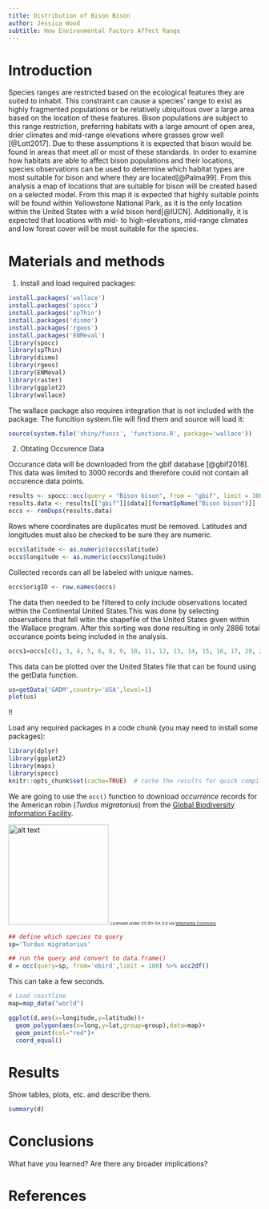 ```yaml
---
title: Distribution of Bison Bison
author: Jessica Wood
subtitle: How Environmental Factors Affect Range
---
```


# Introduction
Species ranges are restricted based on the ecological features they are suited to inhabit. This constraint can cause a species’ range to exist as highly fragmented populations or be relatively ubiquitous over a large area based on the location of these features. Bison populations are subject to this range restriction, preferring habitats with a large amount of open area, drier climates and mid-range elevations where grasses grow well [@Lott2017]. Due to these assumptions it is expected that bison would be found in areas that meet all or most of these standards. In order to examine how habitats are able to affect bison populations and their locations, species observations can be used to determine which habitat types are most suitable for bison and where they are located[@Palma99]. From this analysis a map of locations that are suitable for bison will be created based on a selected model. From this map it is expected that highly suitable points will be found within Yellowstone National Park, as it is the only location within the United States with a wild bison herd[@IUCN]. Additionally, it is expected that locations with mid- to high-elevations, mid-range climates and low forest cover will be most suitable for the species.

# Materials and methods


1. Install and load required packages:
```r
install.packages('wallace')
install.packages('spocc')
install.packages('spThin')
install.packages('dismo')
install.packages('rgeos')
install.packages('ENMeval')
library(spocc)
library(spThin)
library(dismo)
library(rgeos)
library(ENMeval)
library(raster)
library(ggplot2)
library(wallace)
```

The wallace package also requires integration that is not included with the package. The funcition system.file will find them and source will load it:

```r
source(system.file('shiny/funcs', 'functions.R', package='wallace'))
```

2. Obtating Occurence Data

Occurance data will be downloaded from the gbif database [@gbif2018]. This data was limited to 3000 records and therefore could not contain all occurence data points.

```r
results <- spocc::occ(query = "Bison bison", from = "gbif", limit = 3000, has_coords = TRUE)
results.data <- results[["gbif"]]$data[[formatSpName("Bison bison")]]
occs <- remDups(results.data)
```

Rows where coordinates are duplicates must be removed. Latitudes and longitudes must also be checked to be sure they are numeric.

```r
occs$latitude <- as.numeric(occs$latitude)
occs$longitude <- as.numeric(occs$longitude)
```

Collected records can all be labeled with unique names.

```r
occs$origID <- row.names(occs)
```

The data then needed to be filtered to only include observations located within the Continental United States.This was done by selecting observations that fell witin the shapefile of the United States given within the Wallace program. After this sorting was done resulting in  only 2886 total occurance points being included in the analysis.

```r
occs1=occs[c(1, 3, 4, 5, 6, 8, 9, 10, 11, 12, 13, 14, 15, 16, 17, 20, 21, 22, 23, 24, 25, 26, 27, 28, 29, 30, 31, 32, 33, 34, 35, 37, 38, 39, 40, 41, 42, 43, 44, 45, 46, 47, 48, 50, 51, 52, 53, 54, 55, 56, 57, 58, 59, 60, 61, 62, 63, 64, 65, 66, 67, 68, 69, 70, 71, 72, 73, 74, 75, 76, 77, 80, 81, 82, 83, 84, 85, 86, 87, 88, 89, 91, 92, 93, 94, 95, 96, 97, 98, 99, 100, 101, 102, 103, 104, 106, 107, 108, 109, 110, 111, 112, 113, 114, 117, 119, 120, 121, 123, 124, 125, 126, 127, 128, 129, 130, 132, 133, 134, 135, 136, 137, 138, 139, 140, 141, 142, 143, 144, 145, 146, 147, 148, 149, 151, 152, 153, 154, 155, 157, 158, 159, 160, 161, 162, 163, 164, 165, 166, 167, 168, 169, 170, 171, 172, 173, 174, 175, 176, 177, 178, 179, 180, 181, 182, 183, 184, 185, 186, 187, 188, 189, 190, 191, 192, 193, 194, 195, 196, 197, 198, 199, 200, 201, 202, 204, 205, 206, 207, 208, 209, 210, 211, 212, 213, 215, 216, 217, 218, 219, 220, 221, 222, 223, 224, 225, 226, 227, 228, 229, 231, 232, 233, 234, 235, 236, 237, 238, 239, 240, 241, 242, 243, 244, 245, 247, 248, 249, 250, 251, 252, 253, 254, 255, 256, 257, 258, 259, 260, 261, 262, 263, 264, 265, 266, 267, 268, 269, 270, 271, 272, 273, 274, 275, 276, 277, 278, 279, 280, 281, 282, 283, 285, 286, 287, 288, 289, 290, 292, 293, 294, 295, 296, 297, 298, 299, 300, 301, 302, 303, 304, 305, 306, 307, 308, 309, 310, 311, 313, 314, 315, 316, 317, 318, 319, 320, 321, 322, 323, 324, 325, 326, 327, 328, 329, 330, 332, 333, 334, 335, 337, 338, 339, 341, 345, 346, 347, 348, 349, 350, 351, 352, 353, 354, 355, 356, 357, 358, 359, 360, 361, 362, 363, 364, 365, 366, 367, 368, 371, 373, 375, 376, 377, 378, 379, 380, 381, 382, 383, 384, 386, 387, 388, 390, 393, 394, 395, 396, 397, 398, 399, 400, 401, 402, 403, 404, 405, 407, 408, 410, 411, 412, 416, 417, 418, 419, 420, 421, 422, 423, 424, 425, 426, 427, 428, 429, 430, 431, 432, 433, 434, 435, 436, 437, 438, 439, 440, 441, 442, 443, 444, 445, 446, 447, 448, 449, 450, 451, 459, 460, 461, 462, 463, 464, 465, 467, 468, 469, 470, 471, 472, 473, 474, 475, 476, 477, 478, 479, 480, 482, 483, 484, 485, 486, 487, 488, 489, 490, 492, 493, 494, 495, 496, 497, 498, 499, 500, 501, 502, 503, 504, 505, 506, 507, 508, 509, 510, 511, 513, 514, 520, 521, 522, 523, 524, 525, 526, 527, 529, 530, 531, 532, 533, 534, 536, 538, 539, 540, 542, 543, 544, 545, 546, 547, 548, 549, 550, 551, 552, 556, 557, 558, 559, 560, 561, 562, 563, 565, 566, 567, 568, 569, 570, 571, 572, 573, 576, 577, 578, 579, 580, 581, 582, 583, 584, 585, 586, 587, 588, 589, 590, 591, 592, 593, 594, 595, 596, 597, 598, 599, 600, 601, 602, 603, 604, 605, 606, 607, 608, 609, 610, 611, 612, 614, 615, 616, 617, 618, 619, 620, 621, 622, 623, 624, 625, 626, 627, 628, 629, 630, 631, 632, 633, 634, 635, 636, 637, 638, 639, 640, 641, 642, 643, 644, 645, 646, 647, 648, 649, 650, 652, 653, 654, 655, 656, 657, 659, 660, 661, 662, 663, 664, 665, 666, 667, 668, 669, 671, 672, 673, 674, 675, 676, 677, 678, 679, 680, 681, 682, 683, 684, 685, 686, 687, 688, 689, 690, 691, 692, 693, 694, 695, 696, 697, 698, 699, 700, 701, 702, 703, 704, 705, 706, 707, 708, 709, 710, 711, 712, 713, 714, 715, 716, 717, 718, 719, 720, 721, 722, 723, 724, 725, 726, 727, 728, 729, 730, 731, 732, 733, 734, 735, 736, 737, 738, 739, 740, 741, 742, 743, 744, 745, 746, 747, 748, 749, 750, 751, 752, 753, 754, 755, 756, 757, 758, 759, 760, 761, 762, 763, 764, 765, 766, 767, 768, 769, 770, 771, 772, 773, 774, 775, 776, 777, 778, 779, 780, 781, 782, 783, 784, 785, 786, 787, 788, 789, 790, 791, 792, 793, 794, 795, 796, 797, 798, 799, 800, 801, 802, 803, 804, 805, 806, 807, 808, 809, 810, 811, 812, 813, 814, 815, 816, 817, 818, 819, 820, 821, 822, 823, 824, 825, 826, 827, 828, 829, 830, 831, 832, 833, 834, 835, 836, 837, 838, 839, 840, 841, 842, 843, 844, 845, 846, 847, 848, 849, 850, 851, 852, 853, 854, 855, 856, 857, 858, 859, 860, 861, 862, 863, 864, 865, 866, 867, 868, 869, 870, 871, 872, 873, 874, 875, 876, 877, 878, 879, 880, 881, 882, 883, 884, 885, 886, 887, 888, 889, 890, 891, 892, 893, 894, 895, 896, 897, 898, 899, 900, 901, 902, 903, 904, 905, 906, 907, 908, 909, 910, 911, 912, 913, 914, 915, 916, 917, 918, 919, 920, 921, 922, 923, 924, 925, 926, 927, 928, 930, 931, 932, 933, 934, 935, 936, 937, 938, 939, 940, 941, 942, 943, 944, 945, 946, 947, 948, 949, 950, 951, 952, 953, 954, 955, 956, 957, 958, 959, 960, 961, 962, 963, 964, 965, 966, 967, 968, 969, 970, 971, 972, 973, 974, 975, 976, 977, 978, 979, 980, 981, 982, 983, 984, 985, 986, 987, 988, 989, 990, 991, 992, 993, 994, 995, 996, 997, 998, 999, 1000, 1001, 1002, 1003, 1004, 1005, 1006, 1007, 1008, 1009, 1010, 1011, 1012, 1013, 1014, 1015, 1016, 1017, 1018, 1019, 1020, 1021, 1022, 1023, 1024, 1025, 1026, 1027, 1028, 1029, 1030, 1031, 1032, 1033, 1034, 1035, 1036, 1037, 1038, 1039, 1040, 1041, 1042, 1043, 1044, 1045, 1046, 1047, 1048, 1049, 1050, 1051, 1052, 1053, 1054, 1055, 1056, 1057, 1058, 1059, 1060, 1061, 1062, 1063, 1064, 1065, 1066, 1067, 1068, 1069, 1070, 1071, 1072, 1073, 1074, 1075, 1076, 1077, 1078, 1079, 1080, 1081, 1082, 1083, 1084, 1085, 1086, 1087, 1088, 1089, 1090, 1091, 1092, 1093, 1094, 1095, 1096, 1097, 1098, 1099, 1100, 1101, 1102, 1103, 1104, 1105, 1106, 1107, 1108, 1109, 1110, 1111, 1112, 1113, 1114, 1115, 1116, 1117, 1118, 1119, 1120, 1121, 1122, 1123, 1124, 1125, 1126, 1127, 1128, 1129, 1130, 1131, 1132, 1133, 1134, 1135, 1136, 1137, 1138, 1139, 1140, 1141, 1142, 1143, 1144, 1145, 1146, 1147, 1148, 1149, 1150, 1151, 1152, 1153, 1154, 1155, 1156, 1157, 1158, 1159, 1160, 1161, 1162, 1163, 1164, 1165, 1166, 1167, 1168, 1169, 1170, 1171, 1172, 1173, 1174, 1175, 1176, 1177, 1178, 1179, 1180, 1181, 1182, 1183, 1184, 1185, 1186, 1187, 1188, 1189, 1190, 1191, 1192, 1193, 1194, 1195, 1196, 1197, 1198, 1199, 1200, 1201, 1202, 1203, 1204, 1205, 1206, 1207, 1208, 1209, 1210, 1211, 1212, 1213, 1214, 1215, 1216, 1217, 1218, 1219, 1220, 1221, 1222, 1223, 1224, 1225, 1226, 1227, 1228, 1229, 1230, 1231, 1232, 1233, 1234, 1235, 1236, 1237, 1238, 1239, 1240, 1241, 1242, 1243, 1244, 1245, 1246, 1247, 1248, 1249, 1250, 1251, 1252, 1253, 1254, 1255, 1256, 1257, 1258, 1259, 1260, 1261, 1262, 1263, 1264, 1265, 1266, 1267, 1268, 1269, 1270, 1271, 1272, 1273, 1274, 1275, 1276, 1277, 1278, 1279, 1280, 1281, 1282, 1283, 1284, 1285, 1286, 1287, 1288, 1289, 1290, 1291, 1292, 1293, 1294, 1295, 1296, 1297, 1298, 1299, 1300, 1301, 1302, 1303, 1304, 1305, 1306, 1307, 1308, 1309, 1310, 1311, 1312, 1313, 1314, 1315, 1316, 1317, 1318, 1319, 1320, 1321, 1322, 1323, 1324, 1325, 1326, 1327, 1328, 1329, 1330, 1331, 1332, 1333, 1334, 1335, 1336, 1337, 1338, 1339, 1340, 1341, 1342, 1343, 1344, 1345, 1346, 1347, 1349, 1350, 1351, 1352, 1353, 1354, 1355, 1356, 1357, 1358, 1359, 1360, 1361, 1362, 1363, 1364, 1365, 1366, 1367, 1368, 1369, 1370, 1371, 1372, 1373, 1374, 1375, 1376, 1377, 1378, 1379, 1380, 1381, 1382, 1383, 1384, 1385, 1386, 1387, 1388, 1389, 1390, 1391, 1392, 1393, 1394, 1395, 1396, 1397, 1398, 1399, 1400, 1401, 1402, 1403, 1404, 1405, 1406, 1407, 1408, 1409, 1410, 1411, 1412, 1413, 1414, 1415, 1416, 1417, 1418, 1419, 1420, 1421, 1422, 1423, 1424, 1425, 1426, 1427, 1428, 1429, 1430, 1431, 1432, 1433, 1438, 1439, 1440, 1441, 1442, 1443, 1444, 1445, 1446, 1447, 1448, 1449, 1450, 1451, 1452, 1453, 1454, 1455, 1456, 1457, 1458, 1459, 1460, 1461, 1462, 1463, 1464, 1465, 1466, 1467, 1468, 1469, 1470, 1471, 1472, 1473, 1474, 1475, 1476, 1477, 1478, 1479, 1480, 1481, 1482, 1483, 1484, 1485, 1486, 1487, 1488, 1489, 1490, 1491, 1492, 1493, 1494, 1495, 1496, 1497, 1498, 1499, 1500, 1501, 1502, 1503, 1504, 1505, 1506, 1507, 1508, 1509, 1510, 1511, 1512, 1513, 1514, 1515, 1516, 1517, 1518, 1519, 1520, 1521, 1522, 1523, 1524, 1525, 1526, 1527, 1528, 1529, 1530, 1531, 1532, 1533, 1534, 1535, 1536, 1537, 1538, 1539, 1540, 1541, 1542, 1543, 1544, 1545, 1546, 1547, 1548, 1549, 1550, 1551, 1552, 1553, 1554, 1555, 1556, 1557, 1558, 1559, 1560, 1561, 1562, 1563, 1564, 1565, 1566, 1567, 1568, 1569, 1570, 1571, 1572, 1573, 1574, 1575, 1576, 1577, 1578, 1579, 1580, 1581, 1582, 1583, 1584, 1585, 1586, 1587, 1588, 1589, 1590, 1591, 1592, 1593, 1594, 1595, 1596, 1597, 1598, 1599, 1600, 1601, 1602, 1603, 1604, 1605, 1606, 1607, 1608, 1609, 1610, 1611, 1612, 1613, 1614, 1615, 1616, 1617, 1618, 1619, 1620, 1621, 1622, 1623, 1624, 1625, 1626, 1627, 1628, 1629, 1630, 1631, 1632, 1633, 1634, 1635, 1636, 1637, 1638, 1639, 1640, 1641, 1642, 1643, 1644, 1645, 1646, 1647, 1648, 1649, 1650, 1651, 1652, 1653, 1654, 1655, 1656, 1657, 1658, 1659, 1660, 1661, 1662, 1663, 1664, 1665, 1666, 1667, 1668, 1669, 1670, 1671, 1672, 1673, 1674, 1675, 1676, 1677, 1678, 1679, 1680, 1681, 1682, 1683, 1684, 1685, 1686, 1687, 1688, 1689, 1690, 1691, 1692, 1693, 1694, 1695, 1696, 1697, 1698, 1699, 1700, 1701, 1702, 1703, 1704, 1705, 1706, 1707, 1708, 1709, 1710, 1711, 1712, 1713, 1714, 1715, 1716, 1717, 1718, 1719, 1720, 1721, 1722, 1723, 1724, 1725, 1726, 1727, 1728, 1729, 1730, 1731, 1732, 1733, 1734, 1735, 1736, 1737, 1738, 1739, 1740, 1741, 1742, 1743, 1744, 1745, 1746, 1747, 1748, 1749, 1750, 1751, 1752, 1753, 1754, 1755, 1756, 1757, 1758, 1759, 1760, 1761, 1762, 1763, 1764, 1765, 1766, 1767, 1768, 1769, 1770, 1771, 1772, 1773, 1774, 1775, 1776, 1777, 1778, 1779, 1780, 1781, 1782, 1783, 1784, 1785, 1786, 1787, 1788, 1789, 1790, 1791, 1792, 1793, 1794, 1795, 1796, 1797, 1798, 1799, 1800, 1801, 1802, 1803, 1804, 1805, 1806, 1807, 1808, 1809, 1810, 1811, 1812, 1813, 1814, 1815, 1816, 1817, 1818, 1819, 1820, 1821, 1822, 1823, 1824, 1825, 1826, 1827, 1828, 1829, 1830, 1831, 1832, 1833, 1834, 1835, 1836, 1837, 1838, 1839, 1840, 1841, 1842, 1843, 1844, 1845, 1846, 1847, 1848, 1849, 1850, 1851, 1852, 1853, 1854, 1855, 1856, 1857, 1858, 1859, 1860, 1861, 1862, 1863, 1864, 1865, 1866, 1867, 1868, 1869, 1870, 1871, 1872, 1873, 1874, 1875, 1876, 1877, 1878, 1879, 1880, 1881, 1882, 1883, 1884, 1885, 1886, 1887, 1888, 1889, 1890, 1892, 1894, 1895, 1896, 1897, 1898, 1899, 1900, 1901, 1902, 1903, 1904, 1905, 1906, 1907, 1908, 1909, 1910, 1911, 1912, 1913, 1914, 1915, 1916, 1917, 1918, 1919, 1920, 1921, 1922, 1923, 1924, 1925, 1926, 1927, 1928, 1929, 1930, 1931, 1932, 1933, 1934, 1935, 1936, 1937, 1938, 1939, 1940, 1941, 1942, 1943, 1944, 1945, 1946, 1947, 1948, 1949, 1950, 1951, 1952, 1953, 1954, 1955, 1956, 1957, 1958, 1959, 1960, 1961, 1962, 1963, 1964, 1965, 1966, 1967, 1968, 1969, 1970, 1971, 1972, 1973, 1974, 1975, 1976, 1977, 1978, 1979, 1980, 1981, 1982, 1983, 1984, 1985, 1986, 1987, 1988, 1989, 1990, 1991, 1992, 1993, 1994, 1995, 1996, 1997, 1998, 1999, 2000, 2001, 2002, 2003, 2004, 2005, 2006, 2007, 2008, 2009, 2010, 2011, 2012, 2013, 2014, 2015, 2016, 2017, 2018, 2019, 2020, 2021, 2022, 2023, 2024, 2025, 2026, 2027, 2028, 2029, 2030, 2031, 2032, 2033, 2034, 2035, 2036, 2037, 2038, 2039, 2040, 2041, 2042, 2043, 2044, 2045, 2046, 2047, 2048, 2049, 2050, 2051, 2052, 2053, 2054, 2055, 2056, 2057, 2058, 2059, 2060, 2061, 2062, 2063, 2064, 2065, 2066, 2067, 2068, 2069, 2070, 2071, 2072, 2073, 2074, 2075, 2076, 2077, 2078, 2079, 2080, 2081, 2082, 2083, 2084, 2085, 2086, 2087, 2088, 2089, 2090, 2091, 2092, 2093, 2094, 2095, 2096, 2097, 2098, 2099, 2100, 2101, 2102, 2103, 2104, 2105, 2106, 2107, 2108, 2109, 2110, 2111, 2112, 2113, 2114, 2115, 2116, 2117, 2118, 2119, 2120, 2121, 2122, 2123, 2124, 2125, 2126, 2127, 2128, 2129, 2130, 2131, 2132, 2133, 2134, 2135, 2136, 2137, 2138, 2139, 2140, 2141, 2142, 2143, 2144, 2145, 2146, 2147, 2148, 2149, 2150, 2151, 2152, 2153, 2154, 2155, 2156, 2157, 2158, 2159, 2160, 2161, 2162, 2163, 2164, 2165, 2166, 2167, 2168, 2169, 2170, 2171, 2172, 2173, 2174, 2175, 2176, 2177, 2178, 2179, 2180, 2181, 2182, 2183, 2184, 2185, 2186, 2187, 2188, 2189, 2190, 2191, 2192, 2193, 2194, 2195, 2196, 2197, 2198, 2199, 2200, 2201, 2202, 2203, 2204, 2205, 2206, 2207, 2208, 2209, 2210, 2211, 2212, 2213, 2214, 2215, 2216, 2217, 2218, 2219, 2220, 2221, 2222, 2223, 2224, 2225, 2226, 2227, 2228, 2229, 2230, 2231, 2232, 2233, 2234, 2235, 2236, 2237, 2238, 2239, 2240, 2241, 2242, 2243, 2244, 2245, 2246, 2247, 2248, 2249, 2250, 2251, 2252, 2253, 2254, 2255, 2256, 2257, 2258, 2259, 2260, 2261, 2262, 2263, 2264, 2265, 2266, 2267, 2268, 2269, 2270, 2271, 2272, 2273, 2274, 2275, 2276, 2277, 2278, 2279, 2280, 2281, 2282, 2283, 2284, 2285, 2286, 2287, 2288, 2289, 2290, 2291, 2292, 2293, 2294, 2295, 2296, 2297, 2298, 2299, 2300, 2301, 2302, 2303, 2304, 2305, 2306, 2307, 2308, 2309, 2310, 2311, 2312, 2313, 2314, 2315, 2316, 2317, 2318, 2319, 2320, 2321, 2322, 2323, 2324, 2325, 2326, 2327, 2328, 2329, 2330, 2331, 2332, 2333, 2334, 2335, 2336, 2337, 2338, 2339, 2340, 2341, 2342, 2343, 2344, 2345, 2346, 2347, 2348, 2349, 2350, 2351, 2352, 2353, 2354, 2355, 2356, 2357, 2358, 2359, 2360, 2361, 2362, 2363, 2364, 2365, 2366, 2367, 2368, 2369, 2370, 2371, 2372, 2373, 2374, 2375, 2376, 2377, 2378, 2379, 2380, 2381, 2382, 2383, 2384, 2385, 2386, 2387, 2388, 2389, 2390, 2391, 2392, 2393, 2394, 2395, 2396, 2397, 2398, 2399, 2400, 2401, 2402, 2403, 2404, 2405, 2406, 2407, 2408, 2409, 2410, 2411, 2412, 2413, 2414, 2415, 2416, 2417, 2418, 2419, 2420, 2421, 2422, 2423, 2424, 2425, 2426, 2427, 2428, 2429, 2430, 2431, 2432, 2433, 2434, 2435, 2436, 2437, 2438, 2439, 2440, 2441, 2442, 2443, 2444, 2445, 2446, 2447, 2448, 2449, 2450, 2451, 2452, 2453, 2454, 2455, 2456, 2457, 2458, 2459, 2460, 2461, 2462, 2463, 2464, 2465, 2466, 2467, 2468, 2469, 2470, 2471, 2472, 2473, 2474, 2475, 2476, 2477, 2478, 2479, 2480, 2481, 2482, 2483, 2484, 2485, 2486, 2487, 2488, 2489, 2490, 2491, 2492, 2493, 2494, 2495, 2496, 2497, 2498, 2499, 2500, 2501, 2502, 2503, 2504, 2505, 2506, 2507, 2508, 2509, 2510, 2511, 2512, 2513, 2514, 2515, 2516, 2517, 2518, 2519, 2520, 2521, 2522, 2523, 2524, 2525, 2526, 2527, 2528, 2529, 2530, 2531, 2532, 2533, 2534, 2535, 2536, 2537, 2538, 2539, 2540, 2541, 2542, 2543, 2544, 2545, 2546, 2547, 2548, 2549, 2550, 2551, 2552, 2553, 2554, 2555, 2556, 2557, 2558, 2559, 2560, 2561, 2562, 2563, 2564, 2565, 2566, 2567, 2568, 2569, 2570, 2571, 2572, 2573, 2574, 2575, 2576, 2577, 2578, 2579, 2580, 2581, 2582, 2583, 2584, 2585, 2586, 2587, 2588, 2589, 2590, 2591, 2592, 2593, 2594, 2595, 2596, 2597, 2598, 2599, 2600, 2601, 2602, 2603, 2604, 2605, 2606, 2607, 2608, 2609, 2610, 2611, 2612, 2613, 2614, 2615, 2616, 2617, 2618, 2619, 2620, 2621, 2622, 2623, 2624, 2625, 2626, 2627, 2628, 2629, 2630, 2631, 2632, 2633, 2634, 2635, 2636, 2637, 2638, 2639, 2640, 2641, 2642, 2643, 2644, 2645, 2646, 2647, 2648, 2649, 2650, 2651, 2652, 2653, 2654, 2655, 2656, 2657, 2658, 2659, 2660, 2661, 2662, 2663, 2664, 2665, 2666, 2667, 2668, 2669, 2670, 2671, 2672, 2673, 2674, 2675, 2676, 2677, 2678, 2679, 2680, 2681, 2682, 2683, 2684, 2685, 2686, 2687, 2688, 2689, 2690, 2691, 2692, 2693, 2694, 2695, 2696, 2697, 2698, 2699, 2700, 2701, 2702, 2703, 2704, 2705, 2706, 2707, 2708, 2709, 2710, 2711, 2712, 2713, 2714, 2715, 2716, 2717, 2718, 2719, 2720, 2721, 2722, 2723, 2724, 2725, 2726, 2727, 2728, 2729, 2730, 2731, 2732, 2733, 2734, 2735, 2736, 2737, 2738, 2739, 2740, 2741, 2742, 2743, 2744, 2745, 2746, 2747, 2748, 2749, 2750, 2751, 2752, 2753, 2754, 2755, 2756, 2757, 2758, 2759, 2760, 2761, 2762, 2763, 2764, 2765, 2766, 2767, 2768, 2769, 2770, 2771, 2772, 2773, 2774, 2775, 2776, 2777, 2778, 2779, 2780, 2781, 2782, 2783, 2784, 2785, 2786, 2787, 2788, 2789, 2790, 2791, 2792, 2793, 2794, 2795, 2796, 2797, 2798, 2799, 2800, 2801, 2802, 2803, 2804, 2805, 2806, 2807, 2808, 2809, 2810, 2811, 2812, 2813, 2814, 2815, 2816, 2817, 2818, 2819, 2820, 2821, 2822, 2823, 2824, 2825, 2826, 2827, 2828, 2829, 2830, 2831, 2832, 2833, 2834, 2835, 2836, 2837, 2838, 2839, 2840, 2841, 2842, 2843, 2844, 2845, 2846, 2847, 2848, 2849, 2850, 2851, 2852, 2853, 2854, 2855, 2856, 2857, 2858, 2859, 2860, 2861, 2862, 2863, 2864, 2865, 2866, 2867, 2868, 2869, 2870, 2871, 2872, 2873, 2874, 2875, 2876, 2877, 2878, 2879, 2880, 2881, 2882, 2883, 2884, 2885, 2886, 2887, 2888, 2889, 2890, 2891, 2892, 2893, 2894, 2895, 2896, 2897, 2898, 2899, 2900, 2901, 2902, 2903, 2904, 2905, 2906, 2907, 2908, 2909, 2910, 2911, 2912, 2913, 2914, 2915, 2916, 2917, 2918, 2919, 2920, 2921, 2922, 2923, 2924, 2925, 2926, 2927, 2928, 2929, 2930, 2931, 2932, 2933, 2934, 2935, 2936, 2937, 2938, 2939, 2940, 2941, 2942, 2943, 2944, 2945, 2946, 2947, 2948, 2949, 2950, 2951, 2952, 2953, 2954, 2955, 2956, 2957, 2958, 2959, 2960, 2961, 2962, 2963, 2964, 2965, 2966, 2967) ,] 
```

This data can be plotted over the United States file that can be found using the getData function.

```r
us=getData('GADM',country='USA',level=1)
plot(us)
```
!!

Load any required packages in a code chunk (you may need to install some packages):

```r
library(dplyr)
library(ggplot2)
library(maps)
library(spocc)
knitr::opts_chunk$set(cache=TRUE)  # cache the results for quick compiling
```


We are going to use the `occ()` function to download _occurrence_ records for the American robin (_Turdus migratorius_) from the [Global Biodiversity Information Facility](gbif.org).

<img src="https://upload.wikimedia.org/wikipedia/commons/b/b8/Turdus-migratorius-002.jpg" alt="alt text" width="200">
<small><small><small>Licensed under CC BY-SA 3.0 via [Wikimedia Commons](https://commons.wikimedia.org/wiki/File:Turdus-migratorius-002.jpg#/media/File:Turdus-migratorius-002.jpg)</small></small></small>

```r
## define which species to query
sp='Turdus migratorius'

## run the query and convert to data.frame()
d = occ(query=sp, from='ebird',limit = 100) %>% occ2df()
```
This can take a few seconds.

```r
# Load coastline
map=map_data("world")

ggplot(d,aes(x=longitude,y=latitude))+
  geom_polygon(aes(x=long,y=lat,group=group),data=map)+
  geom_point(col="red")+
  coord_equal()
```


# Results

Show tables, plots, etc. and describe them.

```r
summary(d)
```

# Conclusions

What have you learned?  Are there any broader implications?

# References

